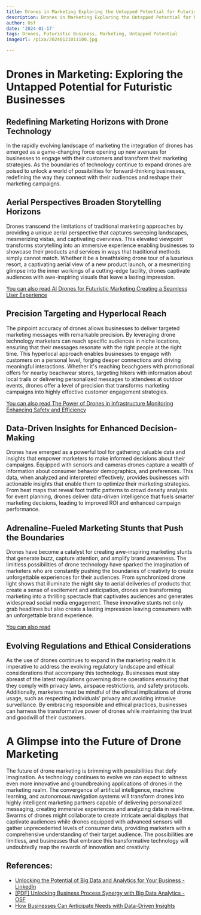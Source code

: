 ```yaml
---
title: Drones in Marketing Exploring the Untapped Potential for Futuristic Businesses
description: Drones in Marketing Exploring the Untapped Potential for Futuristic Businesses
author: Usf
date: '2024-01-17'
tags: Drones, Futuristic Business, Marketing, Untapped Potential
imageUrl: /pixa/20240121011100.jpg

---
```

# Drones in Marketing:  Exploring  the Untapped Potential for Futuristic Businesses

## Redefining Marketing Horizons with Drone Technology

In the rapidly evolving  landscape of marketing  the integration of drones has emerged as a game-changing force opening up new avenues for businesses  to engage with  their customers and transform their marketing strategies.  As the boundaries of technology continue to expand drones are poised to unlock a world of possibilities for forward-thinking businesses, redefining the way they connect with their  audiences and reshape their marketing campaigns.

## Aerial Perspectives  Broaden Storytelling Horizons

Drones transcend  the limitations of traditional marketing approaches by providing a unique aerial  perspective that  captures sweeping landscapes, mesmerizing  vistas, and captivating overviews. This elevated viewpoint transforms  storytelling into an immersive experience enabling businesses to showcase their products and services in ways  that traditional methods  simply cannot match. Whether  it be a breathtaking drone tour of a luxurious resort, a captivating aerial view  of a new product launch, or a mesmerizing glimpse into the inner workings of a cutting-edge facility, drones captivate  audiences with awe-inspiring visuals that leave a lasting  impression.

[You can also read AI Drones for Futuristic Marketing  Creating a Seamless User Experience](AI%20Drones%20for%20Futuristic%20Marketing%20Creating%20a%20Seamless%20User%20Experience)


## Precision Targeting and Hyperlocal  Reach

The pinpoint accuracy of  drones allows businesses to deliver targeted marketing messages with remarkable precision. By leveraging drone technology marketers can reach specific  audiences in niche locations, ensuring that their messages resonate with  the right people at the right time. This hyperlocal approach  enables businesses to  engage with customers on a personal level, forging  deeper connections and driving meaningful interactions. Whether it's  reaching  beachgoers with promotional offers for nearby  beachwear stores,  targeting hikers  with information about local trails or  delivering personalized messages to attendees at outdoor events, drones offer  a level of  precision that transforms marketing  campaigns into highly effective customer engagement strategies.

[You can also read The Power of Drones in Infrastructure Monitoring Enhancing  Safety and Efficiency](The%20Power%20of%20Drones%20in%20Infrastructure%20Monitoring%20Enhancing%20Safety%20and%20Efficiency)


## Data-Driven Insights for Enhanced Decision-Making

Drones have emerged as a powerful tool for gathering valuable data and insights that empower  marketers to make informed decisions about their campaigns. Equipped  with sensors and  cameras drones capture a wealth of information about consumer behavior demographics, and preferences. This data, when analyzed and interpreted effectively,  provides businesses with actionable insights that enable them to optimize their marketing strategies. From heat maps that reveal foot traffic patterns to  crowd density analysis for  event planning,  drones deliver data-driven intelligence that fuels  smarter  marketing decisions,  leading  to improved ROI and enhanced campaign performance.

## Adrenaline-Fueled Marketing Stunts that Push the Boundaries

Drones have become a catalyst for creating awe-inspiring marketing stunts that generate buzz, capture attention, and amplify brand awareness. The limitless possibilities of drone technology have sparked the  imagination of marketers who are constantly pushing  the boundaries of creativity to create unforgettable experiences  for their audiences. From synchronized drone light shows that  illuminate the night sky  to aerial deliveries  of  products that create a sense of excitement  and anticipation, drones are transforming marketing into a thrilling spectacle that captivates audiences  and generates widespread social media engagement. These innovative stunts not  only grab  headlines but also create a lasting impression leaving  consumers with an unforgettable brand experience.

[You  can also read ]()


## Evolving  Regulations and Ethical Considerations

As the use of  drones continues to  expand in the marketing realm it is imperative to address the evolving regulatory landscape and ethical considerations that accompany this technology. Businesses must stay abreast of the latest regulations governing drone operations ensuring that  they comply with privacy laws, airspace restrictions, and safety protocols. Additionally, marketers must be mindful of the ethical implications of drone usage, such as respecting individuals' privacy and avoiding  intrusive surveillance. By embracing responsible and ethical practices, businesses can harness the transformative power of drones while maintaining the trust and  goodwill of their customers.

# A Glimpse into the Future of Drone Marketing

The future of drone marketing is brimming with possibilities that defy imagination. As technology continues to evolve we can expect to witness even more innovative and  groundbreaking applications of drones in  the marketing realm. The convergence of artificial intelligence, machine learning, and  autonomous  navigation systems will transform drones into highly intelligent marketing partners capable of delivering personalized messaging,  creating immersive experiences and analyzing data in real-time. Swarms of drones might collaborate  to create intricate aerial displays that captivate audiences while drones equipped with advanced sensors will gather unprecedented levels  of consumer data, providing marketers with a comprehensive understanding of their target audience. The possibilities are limitless, and businesses that embrace this transformative technology will undoubtedly reap the rewards of innovation and creativity.

## References:
- [Unlocking the Potential of Big Data and Analytics for Your Business - LinkedIn](https://www.linkedin.com/pulse/unlocking-potential-big-data-analytics-your-business-sathaiya)
- [[PDF] Unlocking Business Process Synergy with Big Data Analytics - OSF](https://osf.io/jbqcm/download/?format=pdf)
- [How Businesses Can Anticipate Needs with Data-Driven Insights](https://tiffanyperkinsmunn.com/data-driven-insights/)
